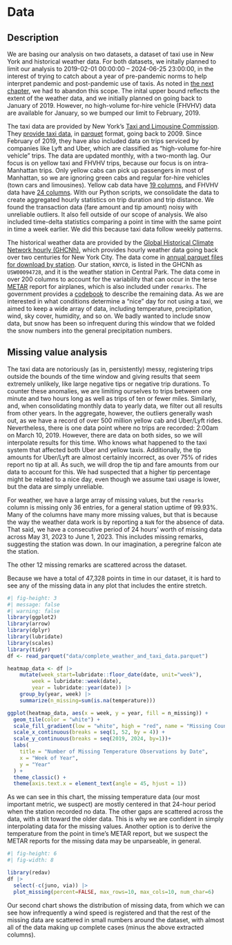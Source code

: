 # Data

## Description

We are basing our analysis on two datasets, a dataset of taxi use in New
York and historical weather data. 
For both datasets, we initally planned to limit our
analysis to 2019-02-01 00:00:00 – 2024-06-25 23:00:00, 
in the interest of trying to catch about a
year of pre-pandemic norms to help interpret pandemic and post-pandemic use
of taxis. 
As noted in [the next chapter](./results), we had to abandon this scope.
The inital upper bound reflects the extent of the weather data, and we
initially planned on going back to January of 2019. However, no high-volume
for-hire vehicle (FHVHV) data are available for January, so we bumped our
limit to February, 2019.

The taxi data are provided by New York’s [Taxi and Limousine
Commission](https://www.nyc.gov/site/tlc/index.page). They [provide taxi
data](https://www.nyc.gov/site/tlc/about/tlc-trip-record-data.page), in
[parquet](https://parquet.apache.org/) format, going back to 2009. Since
February of 2019, they have also included data on trips serviced by
companies like Lyft and Uber, which are classified as “high-volume for-hire
vehicle” trips. The data are updated monthly, with a two-month lag.
Our focus is on yellow taxi and FHVHV trips, because our focus
is on intra-Manhattan trips. Only yellow cabs can pick up passengers in
most of Manhattan, so we are ignoring green cabs and regular for-hire
vehicles (town cars and limousines). Yellow cab data have [19
columns](https://www.nyc.gov/assets/tlc/downloads/pdf/data_dictionary_trip_records_yellow.pdf),
and FHVHV data have [24 columns](https://www.nyc.gov/assets/tlc/downloads/pdf/data_dictionary_trip_records_hvfhs.pdf).
With our Python scripts, we consolidate the data to create 
aggregated hourly statistics on trip duration and trip distance. We found
the transaction data (fare amount and tip amount) noisy with unreliable
outliers. It also fell outside of our scope of analysis. We also included
time-delta statistics comparing a point in time with the same point in time
a week earlier. We did this because taxi data follow weekly patterns.

The historical weather data are provided by the [Global Historical Climate
Network hourly
(GHCNh)](https://www.ncei.noaa.gov/products/global-historical-climatology-network-hourly),
which provides hourly weather data going back over two centuries for New
York City. The data come in
[annual parquet files for download by
station](https://www.ncei.noaa.gov/oa/global-historical-climatology-network/index.html#hourly/access/by-year/).
Our station, `KNYC0`, is listed in the GHCNh as `USW00094728`, and it is
the weather station in Central Park. The data come in over 200 columns to
account for the variability that can occur in the terse
[METAR](https://en.wikipedia.org/wiki/METAR) report for airplanes, which is
also included under `remarks`. The government provides a
[codebook](https://www.ncei.noaa.gov/oa/global-historical-climatology-network/hourly/doc/ghcnh_DOCUMENTATION.pdf) to describe the remaining data. As we are interested in what conditions
determine a “nice” day for not using a taxi, we aimed to keep a wide array
of data, including temperature, precipitation, wind, sky cover, humidity, and so on. 
We badly wanted to include snow data, but snow has been so infrequent
during this window that we folded the snow numbers into the general
precipitation numbers. 

## Missing value analysis

The taxi data are notoriously (as in, persistently) messy, registering
trips outside the bounds of the time window and giving results that seem
extremely unlikely, like large negative tips or negative trip durations. 
To counter these anomalies, we are limiting ourselves to trips between one
minute and two hours long as well as trips of ten or fewer miles. 
Similarly, and, when consolidating monthly data to yearly
data, we filter out all results from other years.
In the aggregate, however, the outliers generally wash out, as we have a
record of over 500 million yellow cab and Uber/Lyft rides. Nevertheless, there
is one data point where no trips are recorded: 2:00am on March 10, 2019.
However, there are data on both sides, so we will interpolate results for
this time. Who knows what happened to the taxi system that affected both
Uber and yellow taxis. Additionally, the tip amounts for Uber/Lyft are
almost certainly incorrect, as over 75% of rides report no tip at all. As
such, we will drop the tip and fare amounts from our data to account for
this. We had suspected that a higher tip percentage might be related to a
nice day, even though we assume taxi usage is lower, but the data are simply
unreliable.

For weather, we have a large array of missing values, but the `remarks`
column is missing only 36 entries, for a general station uptime of 99.93%.
Many of the columns have many more missing values, but that is because the
way the weather data work is by reporting a `NaN` for the absence of data. 
That said, we have a consecutive period
of 24 hours’ worth of missing data across May 31, 2023 to June 1, 2023.
This includes missing remarks, suggesting the station was down. In our
imagination, a peregrine falcon ate the station.

The other 12 missing remarks are scattered across the dataset.

Because we have a total of 47,328 points in time in our dataset, it is hard
to see any of the missing data in any plot that includes the entire
stretch.

```r
#| fig-height: 3
#| message: false
#| warning: false
library(ggplot2)
library(arrow)
library(dplyr)
library(lubridate)
library(scales)
library(tidyr)
df <- read_parquet("data/complete_weather_and_taxi_data.parquet")

heatmap_data <- df |>
    mutate(week_start=lubridate::floor_date(date, unit="week"),
        week = lubridate::week(date),
        year = lubridate::year(date)) |>
    group_by(year, week) |>
    summarize(n_missing=sum(is.na(temperature)))

ggplot(heatmap_data, aes(x = week, y = year, fill = n_missing)) +
  geom_tile(color = "white") +
  scale_fill_gradient(low = "white", high = "red", name = "Missing Count") +
  scale_x_continuous(breaks = seq(1, 52, by = 4)) + 
  scale_y_continuous(breaks = seq(2019, 2024, by=1))+
  labs(
    title = "Number of Missing Temperature Observations by Date",
    x = "Week of Year",
    y = "Year"
  ) +
  theme_classic() +
  theme(axis.text.x = element_text(angle = 45, hjust = 1))
```

As we can see in this chart, the missing temperature data (our most important metric, we suspect) are mostly centered in that 24-hour period when the station recorded no data. The other gaps are scattered across the data, with a tilt toward the older data. This is why we are confident in simply interpolating data for the missing values. Another option is to derive the temperature from the point in time’s METAR report, but we suspect the METAR reports for the missing data may be unparseable, in general.

```r
#| fig-height: 6
#| fig-width: 8

library(redav)
df |>
  select(-c(juno, via)) |>
  plot_missing(percent=FALSE, max_rows=10, max_cols=10, num_char=6)
```

Our second chart shows the distribution of missing data, from which
we can see how infrequently a wind speed is registered and that the rest of the missing data are scattered in small numbers around the dataset, with almost all of the data making up complete cases (minus the above extracted columns).
